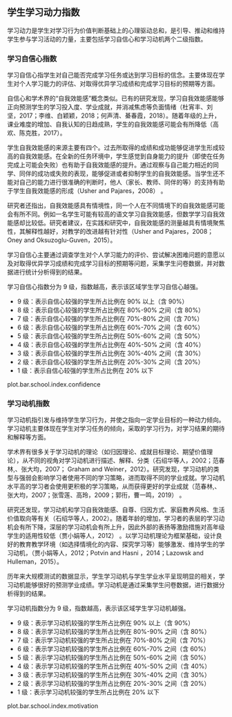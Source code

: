 <!-- chapter motivation  -->

\mytext

## 学生学习动力指数

学习动力是学生对学习行为价值判断基础上的心理驱动总和，是引导、推动和维持学生参与学习活动的力量，主要包括学习自信心和学习动机两个二级指数。

### 学习自信心指数

学习自信心指学生对自己能否完成学习任务或达到学习目标的信念。主要体现在学生对个人学习能力的评估、对取得优异学习成绩和完成学习目标的预期等方面。

自信心和学术界的“自我效能感”概念类似。已有的研究发现，学习自我效能感能够正向预测学生的学习投入度、学业成就，并消减焦虑等负面情绪（杜宵丰、刘 坚，2017\cite{cite_01}；李维、白颖颖，2018\cite{cite_02}；何声清、綦春霞，2018\cite{cite_03}）。随着年级的上升，课业难度的增加、自我认知的日趋成熟，学生的自我效能感可能会有所降低（高 欢、陈克胜，2017\cite{cite_04}）。

学生自我效能感的来源主要有四个。过去所取得的成绩和成功能够促进学生形成较高的自我效能感。在全新的任务环境中，学生感觉到自身能力的提升（即使在任务完成上可能会失败）也有助于自我效能感的提升。通过观察与自己能力相近的同学、同伴的成功或失败的表现，能够促进或者抑制学生的自我效能感。当学生还不能对自己的能力进行很准确的判断时，他人（家长、教师、同伴的等）的支持有助于学生自我效能感的形成（Usher and Pajares，2008\cite{cite_05}） 。

研究者还指出，自我效能感具有情境性，同一个人在不同情境下的自我效能感可能会有所不同。例如一名学生可能有较高的语文学习自我效能感，但数学学习自我效能感却比较低。研究者建议，在实践和研究中，自我效能感的测量越具有情境聚焦性，其解释性越好，对教学的改进越有针对性（Usher and Pajares，2008\cite{cite_05}；Oney and Oksuzoglu-Guven，2015\cite{cite_07}）。
 

学习自信心主要通过调查学生对个人学习能力的评价、尝试解决困难问题的意愿以及对取得优异学习成绩和完成学习目标的预期等问题，采集学生问卷数据，并对数据进行统计分析得到的结果。

学习自信心指数分为 9 级，指数越高，表示该区域学生学习自信心越强。

\mylist
- 9 级：表示自信心较强\footnote{我们将得分超过维度总分 60\% 界定学生学习自信心较强。}的学生所占比例在 90% 以上（含 90%）
- 8 级：表示自信心较强的学生所占比例在 80%-90% 之间（含 80%）
- 7 级：表示自信心较强的学生所占比例在 70%-80% 之间（含 70%）
- 6 级：表示自信心较强的学生所占比例在 60%-70% 之间（含 60%）
- 5 级：表示自信心较强的学生所占比例在 50%-60% 之间（含 50%）
- 4 级：表示自信心较强的学生所占比例在 40%-50% 之间（含 40%）
- 3 级：表示自信心较强的学生所占比例在 30%-40% 之间（含 30%）
- 2 级：表示自信心较强的学生所占比例在 20%-30% 之间（含 20%）
- 1 级：表示自信心较强的学生所占比例在 20% 以下
\mytext

plot.bar.school.index.confidence


### 学习动机指数

学习动机指引发与维持学生学习行为，并使之指向一定学业目标的一种动力倾向。学习动机主要体现在学生对学习任务的倾向，采取的学习行为，对学习结果的期待和解释等方面。

学术界有很多关于学习动机的理论（如归因理论、成就目标理论、期望价值理论），从不同的视角对学习动机进行描述、解释、分类（石绍华等人，2002\cite{cite_08}；范春林,、张大均，2007\cite{cite_09}； Graham and Weiner，2012\cite{cite_10}）。研究发现，学习动机的类型与强弱会影响学习者使用不同的学习策略，进而取得不同的学业成就。学习动机水平高的学习者会使用更积极的学习策略，从而获得更好的学业成就（范春林,、张大均，2007\cite{cite_09}；张雪莲、高玲，2009\cite{cite_11}；郭衎，曹一鸣，2019\cite{cite_12}）  。

研究还发现，学习动机和学习自我效能感、自尊、归因方式、家庭教养风格、生活价值取向等有关（石绍华等人，2002\cite{cite_08}）。随着年龄的增加，学习者的表层的学习动机会有所下降，深层的学习动机会有所上升，因此外部的表扬等激励措施对高年级学生的适用性较低（贾小娟等人，2012\cite{cite_13}） 。以学习动机理论为框架基础，设计良好的教育教学环境（如选择情境化的内容、探究学习等）能够激发、维持学生的学习动机，（贾小娟等人，2012\cite{cite_13}；Potvin and Hasni ，2014\cite{cite_14}；Lazowsk and Hulleman，2015\cite{cite_15}）。 

历年来大规模测试的数据显示，学生学习动机与学生学业水平呈现明显的相关，学习动机能够很好的预测学业成绩。学习动机是通过采集学生问卷数据，进行数据分析得到的结果。

学习动机指数分为 9 级，指数越高，表示该区域学生学习动机越强。

\mylist
- 9 级：表示学习动机较强\footnote{我们将得分超过本维度总分 60\% 界定为学生学习动机较强。}的学生所占比例在 90% 以上（含 90%）
- 8 级：表示学习动机较强的学生所占比例在 80%-90% 之间（含 80%）
- 7 级：表示学习动机较强的学生所占比例在 70%-80% 之间（含 70%）
- 6 级：表示学习动机较强的学生所占比例在 60%-70% 之间（含 60%）
- 5 级：表示学习动机较强的学生所占比例在 50%-60% 之间（含 50%）
- 4 级：表示学习动机较强的学生所占比例在 40%-50% 之间（含 40%）
- 3 级：表示学习动机较强的学生所占比例在 30%-40% 之间（含 30%）
- 2 级：表示学习动机较强的学生所占比例在 20%-30% 之间（含 20%）
- 1 级：表示学习动机较强的学生所占比例在 20% 以下
\mytext

plot.bar.school.index.motivation


<!-- end of chapter motivation  -->
